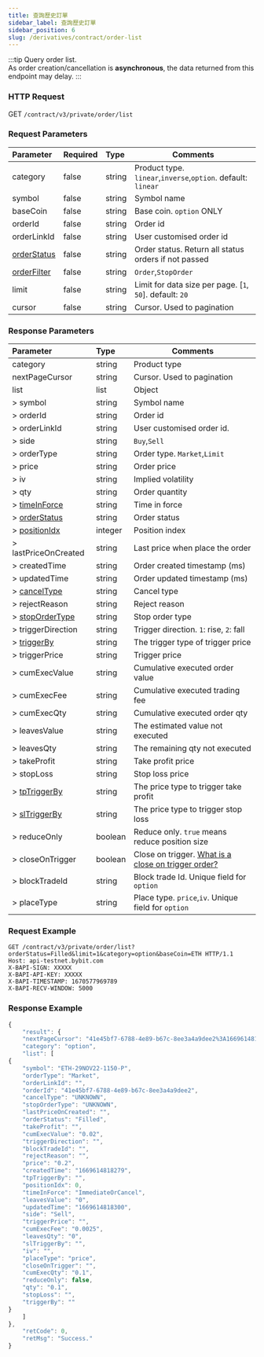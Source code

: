 ```yaml
---
title: 查詢歷史訂單
sidebar_label: 查詢歷史訂單
sidebar_position: 6
slug: /derivatives/contract/order-list
---
```


:::tip
Query order list.<br/>
As order creation/cancellation is **asynchronous**, the data returned from this endpoint may delay.
:::


### HTTP Request
GET `/contract/v3/private/order/list`

### Request Parameters
| Parameter | Required | Type | Comments|
|:----- |:-------|:-----|------ |
|category |false |string |Product type. `linear`,`inverse`,`option`. default: `linear` |
|symbol |false |string |Symbol name|
|baseCoin |false |string |Base coin. `option` ONLY|
|orderId |false |string |Order id |
|orderLinkId |false |string |User customised order id |
|[orderStatus](../enum#orderStatus) |false |string |Order status. Return all status orders if not passed|
|[orderFilter](../enum#orderFilter) |false |string |`Order`,`StopOrder`|
|limit |false |string |Limit for data size per page. [`1`, `50`]. default: `20`|
|cursor |false |string |Cursor. Used to pagination|

### Response Parameters
| Parameter | Type | Comments|
|:----- |:-----|------ |
|category |string |Product type |
|nextPageCursor |string |Cursor. Used to pagination |
|list |list |Object |
|> symbol |string |Symbol name |
|> orderId |string |Order id |
|> orderLinkId |string |User customised order id. |
|> side |string |`Buy`,`Sell` |
|> orderType |string |Order type. `Market`,`Limit`|
|> price |string |Order price |
|> iv |string |Implied volatility |
|> qty |string |Order quantity |
|> [timeInForce](../enum#timeinforce) |string |Time in force |
|> [orderStatus](../enum#orderstatus) |string |Order status |
|> [positionIdx](../enum#positionidx) |integer |Position index |
|> lastPriceOnCreated |string |Last price when place the order |
|> createdTime |string |Order created timestamp (ms) |
|> updatedTime |string |Order updated timestamp (ms) |
|> [cancelType](../enum#canceltype) |string |Cancel type |
|> rejectReason |string |Reject reason |
|> [stopOrderType](../enum#stopordertype) |string |Stop order type |
|> triggerDirection |string |Trigger direction. `1`: rise, `2`: fall |
|> [triggerBy](../enum#triggerby) |string |The trigger type of trigger price |
|> triggerPrice |string |Trigger price |
|> cumExecValue |string |Cumulative executed order value |
|> cumExecFee |string |Cumulative executed trading fee |
|> cumExecQty |string |Cumulative executed order qty |
|> leavesValue |string |The estimated value not executed  |
|> leavesQty |string |The remaining qty not executed |
|> takeProfit |string |Take profit price |
|> stopLoss |string |Stop loss price |
|> [tpTriggerBy](../enum#triggerby) |string |The price type to trigger take profit|
|> [slTriggerBy](../enum#triggerby) |string |The price type to trigger stop loss|
|> reduceOnly |boolean |Reduce only. `true` means reduce position size |
|> closeOnTrigger |boolean |Close on trigger. <a href="https://www.bybit.com/en-US/help-center/bybitHC_Article?language=en_US&id=000001050">What is a close on trigger order?</a> |
|> blockTradeId |string |Block trade Id. Unique field for `option` |
|> placeType |string |Place type. `price`,`iv`. Unique field for `option` |

### Request Example

<Tabs>
<TabItem value="console-option" label="option">

```http
GET /contract/v3/private/order/list?orderStatus=Filled&limit=1&category=option&baseCoin=ETH HTTP/1.1
Host: api-testnet.bybit.com
X-BAPI-SIGN: XXXXX
X-BAPI-API-KEY: XXXXX
X-BAPI-TIMESTAMP: 1670577969789
X-BAPI-RECV-WINDOW: 5000
```

</TabItem>
</Tabs>

### Response Example

<Tabs>
<TabItem value="js option" label="option">

```javascript
{
    "result": {
    "nextPageCursor": "41e45bf7-6788-4e89-b67c-8ee3a4a9dee2%3A1669614818279%2C41e45bf7-6788-4e89-b67c-8ee3a4a9dee2%3A1669614818279",
    "category": "option",
    "list": [
{
    "symbol": "ETH-29NOV22-1150-P",
    "orderType": "Market",
    "orderLinkId": "",
    "orderId": "41e45bf7-6788-4e89-b67c-8ee3a4a9dee2",
    "cancelType": "UNKNOWN",
    "stopOrderType": "UNKNOWN",
    "lastPriceOnCreated": "",
    "orderStatus": "Filled",
    "takeProfit": "",
    "cumExecValue": "0.02",
    "triggerDirection": "",
    "blockTradeId": "",
    "rejectReason": "",
    "price": "0.2",
    "createdTime": "1669614818279",
    "tpTriggerBy": "",
    "positionIdx": 0,
    "timeInForce": "ImmediateOrCancel",
    "leavesValue": "0",
    "updatedTime": "1669614818300",
    "side": "Sell",
    "triggerPrice": "",
    "cumExecFee": "0.0025",
    "leavesQty": "0",
    "slTriggerBy": "",
    "iv": "",
    "placeType": "price",
    "closeOnTrigger": "",
    "cumExecQty": "0.1",
    "reduceOnly": false,
    "qty": "0.1",
    "stopLoss": "",
    "triggerBy": ""
}
    ]
},
    "retCode": 0,
    "retMsg": "Success."
}
```
</TabItem>
</Tabs>
